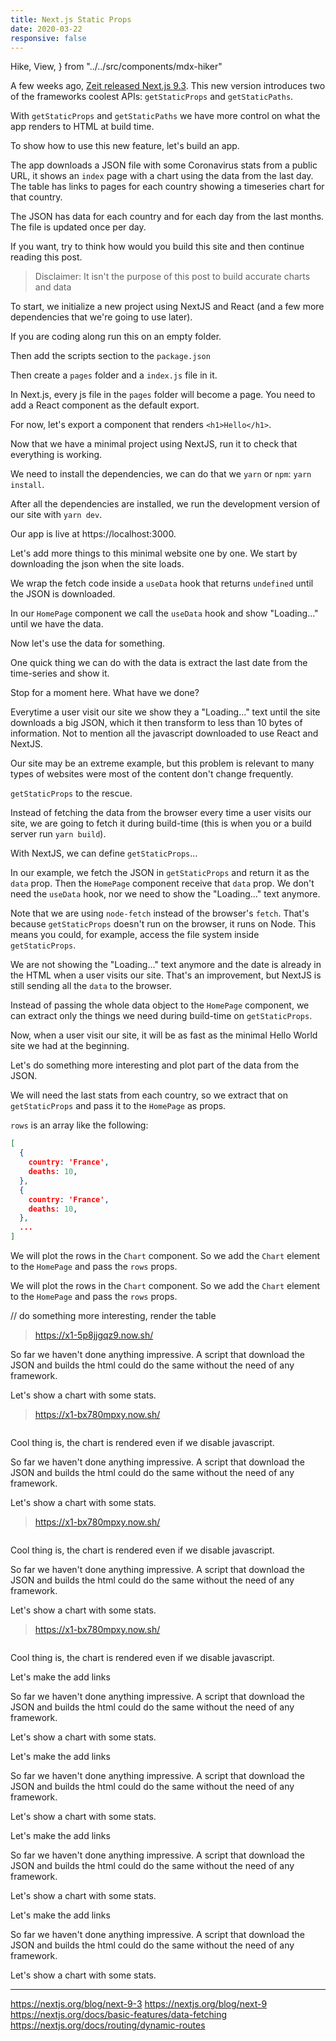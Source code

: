 ```yaml
---
title: Next.js Static Props
date: 2020-03-22
responsive: false
---
```


  Hike,
  View,
} from "../../src/components/mdx-hiker"

<Hike views={views}>

<View />

A few weeks ago, [Zeit released Next.js 9.3](https://nextjs.org/blog/next-9-3). This new version introduces two of the frameworks coolest APIs: `getStaticProps` and `getStaticPaths`.

With `getStaticProps` and `getStaticPaths` we have more control on what the app renders to HTML at build time.

To show how to use this new feature, let's build an app.

The app downloads a JSON file with some Coronavirus stats from a public URL, it shows an `index` page with a chart using the data from the last day. The table has links to pages for each country showing a timeseries chart for that country.

The JSON has data for each country and for each day from the last months. The file is updated once per day.

If you want, try to think how would you build this site and then continue reading this post.

> Disclaimer: It isn't the purpose of this post to build accurate charts and data

<View />

To start, we initialize a new project using NextJS and React (and a few more dependencies that we're going to use later).

If you are coding along run this on an empty folder.

Then add the scripts section to the `package.json`

<View />

Then create a `pages` folder and a `index.js` file in it.

In Next.js, every js file in the `pages` folder will become a page. You need to add a React component as the default export.

For now, let's export a component that renders `<h1>Hello</h1>`.

<View />

Now that we have a minimal project using NextJS, run it to check that everything is working.

We need to install the dependencies, we can do that we `yarn` or `npm`: `yarn install`.

After all the dependencies are installed, we run the development version of our site with `yarn dev`.

<View />

Our app is live at https://localhost:3000.

Let's add more things to this minimal website one by one. We start by downloading the json when the site loads.

<View />

We wrap the fetch code inside a `useData` hook that returns `undefined` until the JSON is downloaded.

In our `HomePage` component we call the `useData` hook and show "Loading..." until we have the data.

Now let's use the data for something.

<View />

One quick thing we can do with the data is extract the last date from the time-series and show it.

Stop for a moment here. What have we done?

Everytime a user visit our site we show they a "Loading..." text until the site downloads a big JSON, which it then transform to less than 10 bytes of information. Not to mention all the javascript downloaded to use React and NextJS.

Our site may be an extreme example, but this problem is relevant to many types of websites were most of the content don't change frequently.

<View />

`getStaticProps` to the rescue.

Instead of fetching the data from the browser every time a user visits our site, we are going to fetch it during build-time (this is when you or a build server run `yarn build`).

With NextJS, we can define `getStaticProps`...

In our example, we fetch the JSON in `getStaticProps` and return it as the `data` prop. Then the `HomePage` component receive that `data` prop. We don't need the `useData` hook, nor we need to show the "Loading..." text anymore.

Note that we are using `node-fetch` instead of the browser's `fetch`. That's because `getStaticProps` doesn't run on the browser, it runs on Node. This means you could, for example, access the file system inside `getStaticProps`.

<View />

We are not showing the "Loading..." text anymore and the date is already in the HTML when a user visits our site. That's an improvement, but NextJS is still sending all the `data` to the browser.

Instead of passing the whole data object to the `HomePage` component, we can extract only the things we need during build-time on `getStaticProps`.

Now, when a user visit our site, it will be as fast as the minimal Hello World site we had at the beginning.

<View />

Let's do something more interesting and plot part of the data from the JSON.

We will need the last stats from each country, so we extract that on `getStaticProps` and pass it to the `HomePage` as props.

`rows` is an array like the following:

```json
[
  {
    country: 'France',
    deaths: 10,
  },
  {
    country: 'France',
    deaths: 10,
  },
  ...
]
```

<View />

We will plot the rows in the `Chart` component. So we add the `Chart` element to the `HomePage` and pass the `rows` props.

We will plot the rows in the `Chart` component. So we add the `Chart` element to the `HomePage` and pass the `rows` props.

<View />

// do something more interesting, render the table

> https://x1-5p8jjgqz9.now.sh/

So far we haven't done anything impressive. A script that download the JSON and builds the html could do the same without the need of any framework.

Let's show a chart with some stats.

> https://x1-bx780mpxy.now.sh/

```jsx
```

Cool thing is, the chart is rendered even if we disable javascript.

<View />

So far we haven't done anything impressive. A script that download the JSON and builds the html could do the same without the need of any framework.

Let's show a chart with some stats.

> https://x1-bx780mpxy.now.sh/

```jsx
```

Cool thing is, the chart is rendered even if we disable javascript.

<View />

So far we haven't done anything impressive. A script that download the JSON and builds the html could do the same without the need of any framework.

Let's show a chart with some stats.

> https://x1-bx780mpxy.now.sh/

```jsx
```

Cool thing is, the chart is rendered even if we disable javascript.

<View />

Let's make the add links

So far we haven't done anything impressive. A script that download the JSON and builds the html could do the same without the need of any framework.

Let's show a chart with some stats.

<View />

Let's make the add links

So far we haven't done anything impressive. A script that download the JSON and builds the html could do the same without the need of any framework.

Let's show a chart with some stats.

<View />

Let's make the add links

So far we haven't done anything impressive. A script that download the JSON and builds the html could do the same without the need of any framework.

Let's show a chart with some stats.

<View />

Let's make the add links

So far we haven't done anything impressive. A script that download the JSON and builds the html could do the same without the need of any framework.

Let's show a chart with some stats.

---

https://nextjs.org/blog/next-9-3
https://nextjs.org/blog/next-9
https://nextjs.org/docs/basic-features/data-fetching
https://nextjs.org/docs/routing/dynamic-routes

</Hike>

